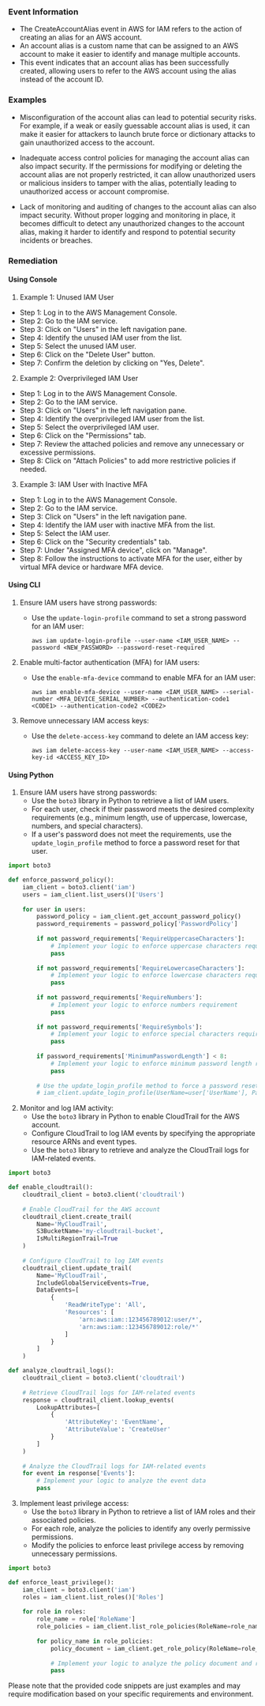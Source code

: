 
### Event Information

- The CreateAccountAlias event in AWS for IAM refers to the action of creating an alias for an AWS account.
- An account alias is a custom name that can be assigned to an AWS account to make it easier to identify and manage multiple accounts.
- This event indicates that an account alias has been successfully created, allowing users to refer to the AWS account using the alias instead of the account ID.


### Examples

- Misconfiguration of the account alias can lead to potential security risks. For example, if a weak or easily guessable account alias is used, it can make it easier for attackers to launch brute force or dictionary attacks to gain unauthorized access to the account.

- Inadequate access control policies for managing the account alias can also impact security. If the permissions for modifying or deleting the account alias are not properly restricted, it can allow unauthorized users or malicious insiders to tamper with the alias, potentially leading to unauthorized access or account compromise.

- Lack of monitoring and auditing of changes to the account alias can also impact security. Without proper logging and monitoring in place, it becomes difficult to detect any unauthorized changes to the account alias, making it harder to identify and respond to potential security incidents or breaches.

### Remediation

#### Using Console

1. Example 1: Unused IAM User
- Step 1: Log in to the AWS Management Console.
- Step 2: Go to the IAM service.
- Step 3: Click on "Users" in the left navigation pane.
- Step 4: Identify the unused IAM user from the list.
- Step 5: Select the unused IAM user.
- Step 6: Click on the "Delete User" button.
- Step 7: Confirm the deletion by clicking on "Yes, Delete".

2. Example 2: Overprivileged IAM User
- Step 1: Log in to the AWS Management Console.
- Step 2: Go to the IAM service.
- Step 3: Click on "Users" in the left navigation pane.
- Step 4: Identify the overprivileged IAM user from the list.
- Step 5: Select the overprivileged IAM user.
- Step 6: Click on the "Permissions" tab.
- Step 7: Review the attached policies and remove any unnecessary or excessive permissions.
- Step 8: Click on "Attach Policies" to add more restrictive policies if needed.

3. Example 3: IAM User with Inactive MFA
- Step 1: Log in to the AWS Management Console.
- Step 2: Go to the IAM service.
- Step 3: Click on "Users" in the left navigation pane.
- Step 4: Identify the IAM user with inactive MFA from the list.
- Step 5: Select the IAM user.
- Step 6: Click on the "Security credentials" tab.
- Step 7: Under "Assigned MFA device", click on "Manage".
- Step 8: Follow the instructions to activate MFA for the user, either by virtual MFA device or hardware MFA device.

#### Using CLI

1. Ensure IAM users have strong passwords:
   - Use the `update-login-profile` command to set a strong password for an IAM user:
     ```
     aws iam update-login-profile --user-name <IAM_USER_NAME> --password <NEW_PASSWORD> --password-reset-required
     ```

2. Enable multi-factor authentication (MFA) for IAM users:
   - Use the `enable-mfa-device` command to enable MFA for an IAM user:
     ```
     aws iam enable-mfa-device --user-name <IAM_USER_NAME> --serial-number <MFA_DEVICE_SERIAL_NUMBER> --authentication-code1 <CODE1> --authentication-code2 <CODE2>
     ```

3. Remove unnecessary IAM access keys:
   - Use the `delete-access-key` command to delete an IAM access key:
     ```
     aws iam delete-access-key --user-name <IAM_USER_NAME> --access-key-id <ACCESS_KEY_ID>
     ```

#### Using Python

1. Ensure IAM users have strong passwords:
   - Use the `boto3` library in Python to retrieve a list of IAM users.
   - For each user, check if their password meets the desired complexity requirements (e.g., minimum length, use of uppercase, lowercase, numbers, and special characters).
   - If a user's password does not meet the requirements, use the `update_login_profile` method to force a password reset for that user.

```python
import boto3

def enforce_password_policy():
    iam_client = boto3.client('iam')
    users = iam_client.list_users()['Users']
    
    for user in users:
        password_policy = iam_client.get_account_password_policy()
        password_requirements = password_policy['PasswordPolicy']
        
        if not password_requirements['RequireUppercaseCharacters']:
            # Implement your logic to enforce uppercase characters requirement
            pass
        
        if not password_requirements['RequireLowercaseCharacters']:
            # Implement your logic to enforce lowercase characters requirement
            pass
        
        if not password_requirements['RequireNumbers']:
            # Implement your logic to enforce numbers requirement
            pass
        
        if not password_requirements['RequireSymbols']:
            # Implement your logic to enforce special characters requirement
            pass
        
        if password_requirements['MinimumPasswordLength'] < 8:
            # Implement your logic to enforce minimum password length requirement
            pass
        
        # Use the update_login_profile method to force a password reset for the user if needed
        # iam_client.update_login_profile(UserName=user['UserName'], PasswordResetRequired=True)
```

2. Monitor and log IAM activity:
   - Use the `boto3` library in Python to enable CloudTrail for the AWS account.
   - Configure CloudTrail to log IAM events by specifying the appropriate resource ARNs and event types.
   - Use the `boto3` library to retrieve and analyze the CloudTrail logs for IAM-related events.

```python
import boto3

def enable_cloudtrail():
    cloudtrail_client = boto3.client('cloudtrail')
    
    # Enable CloudTrail for the AWS account
    cloudtrail_client.create_trail(
        Name='MyCloudTrail',
        S3BucketName='my-cloudtrail-bucket',
        IsMultiRegionTrail=True
    )
    
    # Configure CloudTrail to log IAM events
    cloudtrail_client.update_trail(
        Name='MyCloudTrail',
        IncludeGlobalServiceEvents=True,
        DataEvents=[
            {
                'ReadWriteType': 'All',
                'Resources': [
                    'arn:aws:iam::123456789012:user/*',
                    'arn:aws:iam::123456789012:role/*'
                ]
            }
        ]
    )

def analyze_cloudtrail_logs():
    cloudtrail_client = boto3.client('cloudtrail')
    
    # Retrieve CloudTrail logs for IAM-related events
    response = cloudtrail_client.lookup_events(
        LookupAttributes=[
            {
                'AttributeKey': 'EventName',
                'AttributeValue': 'CreateUser'
            }
        ]
    )
    
    # Analyze the CloudTrail logs for IAM-related events
    for event in response['Events']:
        # Implement your logic to analyze the event data
        pass
```

3. Implement least privilege access:
   - Use the `boto3` library in Python to retrieve a list of IAM roles and their associated policies.
   - For each role, analyze the policies to identify any overly permissive permissions.
   - Modify the policies to enforce least privilege access by removing unnecessary permissions.

```python
import boto3

def enforce_least_privilege():
    iam_client = boto3.client('iam')
    roles = iam_client.list_roles()['Roles']
    
    for role in roles:
        role_name = role['RoleName']
        role_policies = iam_client.list_role_policies(RoleName=role_name)['PolicyNames']
        
        for policy_name in role_policies:
            policy_document = iam_client.get_role_policy(RoleName=role_name, PolicyName=policy_name)['PolicyDocument']
            
            # Implement your logic to analyze the policy document and remove unnecessary permissions
            pass
```

Please note that the provided code snippets are just examples and may require modification based on your specific requirements and environment.

